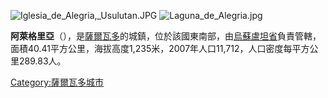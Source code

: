 [[Image:Iglesia_de_Alegria,_Usulutan.JPG|thumb]]
[[Image:Laguna_de_Alegria.jpg|thumb]]

'''阿萊格里亞'''（{{lang-es|Alegría}}），是[[薩爾瓦多|薩爾瓦多]]的城鎮，位於該國東南部，由[[烏蘇盧坦省|烏蘇盧坦省]]負責管轄，面積40.41平方公里，海拔高度1,235米，2007年人口11,712，人口密度每平方公里289.83人。

{{coord|13|30|N|88|29|W|display=title|region:SV_type:city_source:GNS-enwiki}}

{{ElSalvador-geo-stub}}
[[Category:薩爾瓦多城市|Category:薩爾瓦多城市]]